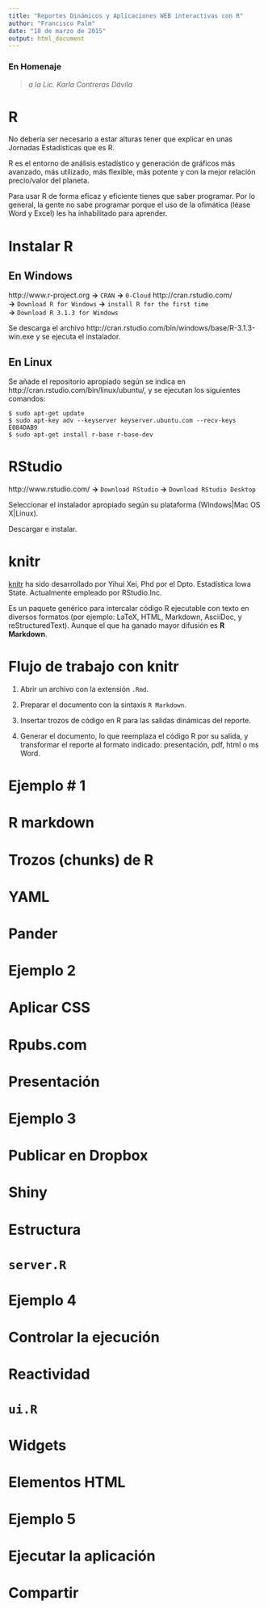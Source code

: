 ```yaml
---
title: "Reportes Dinámicos y Aplicaciones WEB interactivas con R"
author: "Francisco Palm"
date: "18 de marzo de 2015"
output: html_document
---
```


### En Homenaje 

> *a la Lic. Karla Contreras Dávila*

# R

No debería ser necesario a estar alturas tener que explicar en unas Jornadas
Estadísticas que es R.

R es el entorno de análisis estadístico y generación de gráficos más avanzado,
más utilizado, más flexible, más potente y con la mejor relación precio/valor
del planeta.

Para usar R de forma eficaz y eficiente tienes que saber programar. Por lo
general, la gente no sabe programar porque el uso de la ofimática (léase Word y
Excel) les ha inhabilitado para aprender.

# Instalar R

## En Windows

http://www.r-project.org **->** `CRAN` **->** `0-Cloud` http://cran.rstudio.com/  
**->** `Download R for Windows` **->** `install R for the first time`  
**->** `Download R 3.1.3 for Windows`

Se descarga el archivo http://cran.rstudio.com/bin/windows/base/R-3.1.3-win.exe
y se ejecuta el instalador.

## En Linux

Se añade el repositorio apropiado según se indica en http://cran.rstudio.com/bin/linux/ubuntu/, y se ejecutan los siguientes comandos:

```console
$ sudo apt-get update
$ sudo apt-key adv --keyserver keyserver.ubuntu.com --recv-keys E084DAB9
$ sudo apt-get install r-base r-base-dev
```

# RStudio

http://www.rstudio.com/ **->** `Download RStudio` **->** `Download RStudio Desktop`

Seleccionar el instalador apropiado según su plataforma (Windows|Mac OS X|Linux).

Descargar e instalar.

# knitr

[knitr](http://yihui.name/knitr/) ha sido desarrollado por Yihui Xei, Phd por
el Dpto. Estadística Iowa State. Actualmente empleado por RStudio.Inc.

Es un paquete genérico para intercalar código R ejecutable con texto en diversos
formatos (por ejemplo: LaTeX, HTML, Markdown, AsciiDoc, y reStructuredText).
Aunque el que ha ganado mayor difusión es **R Markdown**.

# Flujo de trabajo con knitr

1. Abrir un archivo con la extensión `.Rmd`.

2. Preparar el documento con la sintaxis `R Markdown`.

3. Insertar trozos de código en R para las salidas dinámicas del reporte.

4. Generar el documento, lo que reemplaza el código R por su salida, y
transformar el reporte al formato indicado: presentación, pdf, html o ms Word.

# Ejemplo # 1



# R markdown



# Trozos (chunks) de R



# YAML


# Pander


# Ejemplo 2



# Aplicar CSS


# Rpubs.com


# Presentación


# Ejemplo 3



# Publicar en Dropbox


# Shiny


# Estructura


# `server.R`


# Ejemplo 4



# Controlar la ejecución



# Reactividad


# `ui.R`


# Widgets


# Elementos HTML


# Ejemplo 5


# Ejecutar la aplicación


# Compartir

